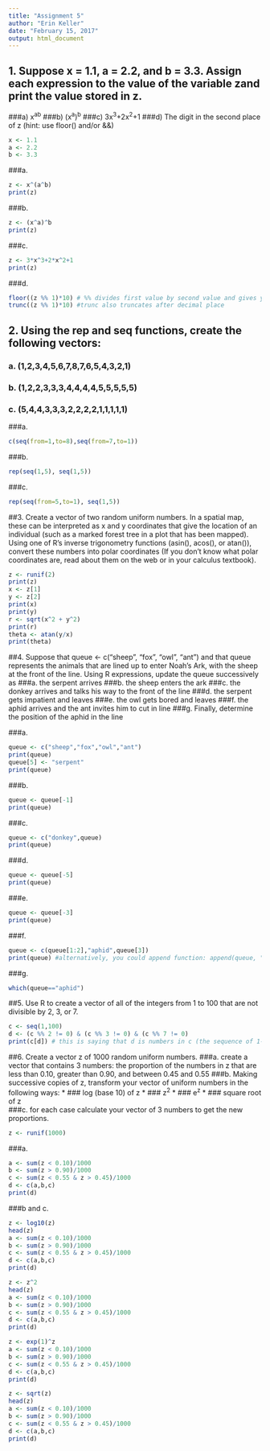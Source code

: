 ```yaml
---
title: "Assignment 5"
author: "Erin Keller"
date: "February 15, 2017"
output: html_document
---
```

## 1. Suppose x = 1.1, a = 2.2, and b = 3.3. Assign each expression to the value of the variable zand print the value stored in z.  

###a) x^ab^
###b) (x^a^)^b^
###c) 3x^3^+2x^2^+1
###d) The digit in the second place of z (hint: use floor() and/or &&)

```r
x <- 1.1
a <- 2.2
b <- 3.3
```
###a.
```r
z <- x^(a^b)
print(z)
```
###b.
```r
z <- (x^a)^b
print(z)
```
###c.
```r
z <- 3*x^3+2*x^2+1
print(z)
```
###d.
```r
floor((z %% 1)*10) # %% divides first value by second value and gives you the remainder # floor truncates after decimal place
trunc((z %% 1)*10) #trunc also truncates after decimal place

```

## 2. Using the rep and seq functions, create the following vectors:
### a. (1,2,3,4,5,6,7,8,7,6,5,4,3,2,1)
### b. (1,2,2,3,3,3,4,4,4,4,5,5,5,5,5)
### c. (5,4,4,3,3,3,2,2,2,2,1,1,1,1,1)

###a. 
```r
c(seq(from=1,to=8),seq(from=7,to=1))
```
###b.
```r
rep(seq(1,5), seq(1,5))

```
###c.
```r
rep(seq(from=5,to=1), seq(1,5))
```

##3. Create a vector of two random uniform numbers. In a spatial map, these can be interpreted as x and y coordinates that give the location of an individual (such as a marked forest tree in a plot that has been mapped). Using one of R’s inverse trigonometry functions (asin(), acos(), or atan()), convert these numbers into polar coordinates (If you don’t know what polar coordinates are, read about them on the web or in your calculus textbook).
```r
z <- runif(2)
print(z)
x <- z[1]
y <- z[2]
print(x)
print(y)
r <- sqrt(x^2 + y^2)
print(r)
theta <- atan(y/x)
print(theta)
```
##4. Suppose that queue <- c("sheep", "fox", "owl", "ant") and that queue represents the animals that are lined up to enter Noah’s Ark, with the sheep at the front of the line. Using R expressions, update the queue successively as
###a. the serpent arrives
###b. the sheep enters the ark
###c. the donkey arrives and talks his way to the front of the line
###d. the serpent gets impatient and leaves
###e. the owl gets bored and leaves
###f. the aphid arrives and the ant invites him to cut in line
###g. Finally, determine the position of the aphid in the line

###a. 
```r
queue <- c("sheep","fox","owl","ant")
print(queue)
queue[5] <- "serpent"
print(queue)
```

###b.
```r
queue <- queue[-1]
print(queue)
```

###c.
```r
queue <- c("donkey",queue)
print(queue)
```

###d. 
```r
queue <- queue[-5]
print(queue)
```

###e.
```r
queue <- queue[-3]
print(queue)
```
###f.
```r
queue <- c(queue[1:2],"aphid",queue[3])
print(queue) #alternatively, you could append function: append(queue, "apid", after = length(2))
```
###g. 
```r
which(queue=="aphid")
```

##5. Use R to create a vector of all of the integers from 1 to 100 that are not divisible by 2, 3, or 7.
```r
c <- seq(1,100)
d <- (c %% 2 != 0) & (c %% 3 != 0) & (c %% 7 != 0)
print(c[d]) # this is saying that d is numbers in c (the sequence of 1-100) that when divided by 2, 3, and 7, has a non-zero remainder (zero remainder means that it IS divisible by 2, 3, or 7
```

##6. Create a vector z of 1000 random uniform numbers.
###a. create a vector that contains 3 numbers: the proportion of the numbers in z that are less than 0.10, greater than 0.90, and between 0.45 and 0.55
###b. Making successive copies of z, transform your vector of uniform numbers in the following ways:
* ### log (base 10) of z
* ### z^2^
* ### e^z^
* ### square root of z   
###c. for each case calculate your vector of 3 numbers to get the new proportions.

```r
z <- runif(1000)
```

###a. 
```r
a <- sum(z < 0.10)/1000
b <- sum(z > 0.90)/1000
c <- sum(z < 0.55 & z > 0.45)/1000
d <- c(a,b,c)
print(d)
```
###b and c.
```r
z <- log10(z)
head(z)
a <- sum(z < 0.10)/1000
b <- sum(z > 0.90)/1000
c <- sum(z < 0.55 & z > 0.45)/1000
d <- c(a,b,c)
print(d)

z <- z^2
head(z)
a <- sum(z < 0.10)/1000
b <- sum(z > 0.90)/1000
c <- sum(z < 0.55 & z > 0.45)/1000
d <- c(a,b,c)
print(d)

z <- exp(1)^z
a <- sum(z < 0.10)/1000
b <- sum(z > 0.90)/1000
c <- sum(z < 0.55 & z > 0.45)/1000
d <- c(a,b,c)
print(d)

z <- sqrt(z)
head(z)
a <- sum(z < 0.10)/1000
b <- sum(z > 0.90)/1000
c <- sum(z < 0.55 & z > 0.45)/1000
d <- c(a,b,c)
print(d)
```


